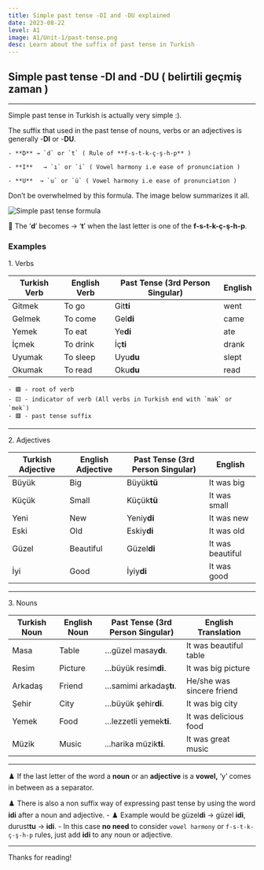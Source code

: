 ```yaml
---
title: Simple past tense -DI and -DU explained
date: 2023-08-22
level: A1
image: A1/Unit-1/past-tense.png 
desc: Learn about the suffix of past tense in Turkish
---
```


## Simple past tense -DI and -DU ( belirtili geçmiş zaman )
---
Simple past tense in Turkish is actually very simple :).

The suffix that used in the past tense of nouns, verbs or an adjectives is generally -**DI** or -**DU**.
    
    - **D** → `d` or `t` ( Rule of **f-s-t-k-ç-ş-h-p** )

    - **I**   → `ı` or `i` ( Vowel harmony i.e ease of pronunciation )   

    - **U**  → `u` or `ü` ( Vowel harmony i.e ease of pronunciation )

Don’t be overwhelmed by this formula. The image below summarizes it all.

<Image 
src="/images/A1/Unit-1/simple-past-tense.png"
fill
alt="Simple past tense formula"
 /> 

📌 The ‘**d**’ becomes → ‘**t**’  when the last letter is one of the **f-s-t-k-ç-ş-h-p**.

### Examples

<p className="text-center text-red-500 text-2xl ">1. Verbs</p>


| Turkish Verb  | English Verb  | Past Tense (3rd Person Singular) | English |
| --- | --- | --- | --- |
| <span className="text-green-600">Git</span><span className="text-yellow-500">mek</span> | To go | <span className="text-green-600">Git</span>**ti** | went |
| <span className="text-green-600">Gel</span><span className="text-yellow-500">mek</span> | To come | <span className="text-green-600">Gel</span>**di** | came |
| <span className="text-green-600">Ye</span><span className="text-yellow-500">mek</span> | To eat | <span className="text-green-600">Ye</span>**di** | ate |
| <span className="text-green-600">İç</span><span className="text-yellow-500">mek</span> | To drink | <span className="text-green-600">İç</span>**ti** | drank |
| <span className="text-green-600">Uyu</span><span className="text-yellow-500">mak</span> | To sleep | <span className="text-green-600">Uyu</span>**du** | slept |
| <span className="text-green-600">Oku</span><span className="text-yellow-500">mak</span> | To read | <span className="text-green-600">Oku</span>**du** | read |

    - 🟩 - root of verb
    - 🟨 - indicator of verb (All verbs in Turkish end with `mak` or `mek`)
    - 🟥 - past tense suffix

---

<p className="text-center text-red-500 text-2xl ">2. Adjectives</p>

| Turkish Adjective | English Adjective | Past Tense (3rd Person Singular) | English |
| --- | --- | --- | --- |
| Büyük | Big  | Büyük**tü** | It was big |
| Küçük | Small | Küçük**tü** | It was small |
| Yeni | New  | Yeni<span className="text-cyan-500 font-semibold">y</span>**di** | It was new |
| Eski | Old | Eski<span className="text-cyan-500 font-semibold">y</span>**di** | It was old |
| Güzel | Beautiful | Güzel**di** | It was beautiful |
| İyi | Good | İyi<span className="text-cyan-500 font-semibold">y</span>**di** | It was good |

---

<p className="text-center text-red-500 text-2xl ">3. Nouns</p>

| Turkish Noun | English Noun | Past Tense (3rd Person Singular) | English Translation |
| --- | --- | --- | --- |
| Masa | Table | …güzel masa<span className="text-cyan-500 font-semibold">y</span>**dı**. | It was beautiful table |
| Resim | Picture | …büyük resim**di**. | It was big picture |
| Arkadaş | Friend  | …samimi arkadaş**tı**. | He/she was sincere friend  |
| Şehir | City  | …büyük şehir**di**. | It was big city |
| Yemek | Food | …lezzetli yemek**ti**. | It was delicious food |
| Müzik | Music | ...harika müzik**ti**. | It was great music |

---

♟️ If the last letter of the word a **noun** or an **adjective** is a **vowel,** ‘<span className="text-cyan-500 font-semibold">y</span>’ comes in between as a separator.

♟️ There is also a non suffix way of expressing past tense by using the word **idi** after a noun and adjective.
    - ♟️ Example would be güzel**di** → güzel **idi**, durust**tu** → **idi**.
        - In this case **no need** to consider `vowel harmony` or `f-s-t-k-ç-ş-h-p` rules, just add **idi** to any noun or adjective.  

---
Thanks for reading!
